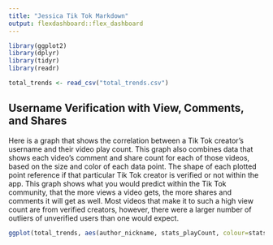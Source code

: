 ```yaml
---
title: "Jessica Tik Tok Markdown"
output: flexdashboard::flex_dashboard
---
```


```r
library(ggplot2)
library(dplyr)
library(tidyr)
library(readr)

total_trends <- read_csv("total_trends.csv")
```

## Username Verification with View, Comments, and Shares 

Here is a graph that shows the correlation between a Tik Tok creator's username and their video play count. This graph also combines data that shows each video's comment and share count for each of those videos, based on the size and color of each data point. The shape of each plotted point reference if that particular Tik Tok creator is verified or not within the app. This graph shows what you would predict within the Tik Tok community, that the more views a video gets, the more shares and comments it will get as well. Most videos that make it to such a high view count are from verified creators, however, there were a larger number of outliers of unverified users than one would expect.  

```r
ggplot(total_trends, aes(author_nickname, stats_playCount, colour=stats_shareCount, size=stats_commentCount, shape=author_verified))+geom_jitter()+xlab("Creator Nickname")+ylab("Video Play Count")+scale_colour_continuous(name="Share Count")+scale_size_continuous(name="Comment Count")+scale_shape_discrete(name="Author Verification")

```


